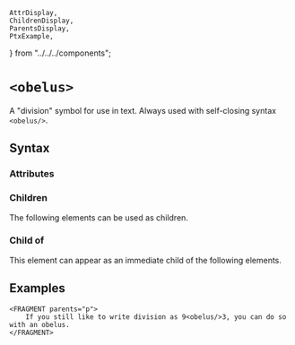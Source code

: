     AttrDisplay,
    ChildrenDisplay,
    ParentsDisplay,
    PtxExample,
} from "../../../components";

# `<obelus>`

A "division" symbol for use in text.
Always used with self-closing syntax `<obelus/>`.

## Syntax

### Attributes

<AttrDisplay name="obelus" />

### Children

The following elements can be used as children.

<ChildrenDisplay name="obelus" />

### Child of

This element can appear as an immediate child of the following elements.

<ParentsDisplay name="obelus" />

## Examples
```ptx-example
<FRAGMENT parents="p">
    If you still like to write division as 9<obelus/>3, you can do so with an obelus.
</FRAGMENT>
```
    